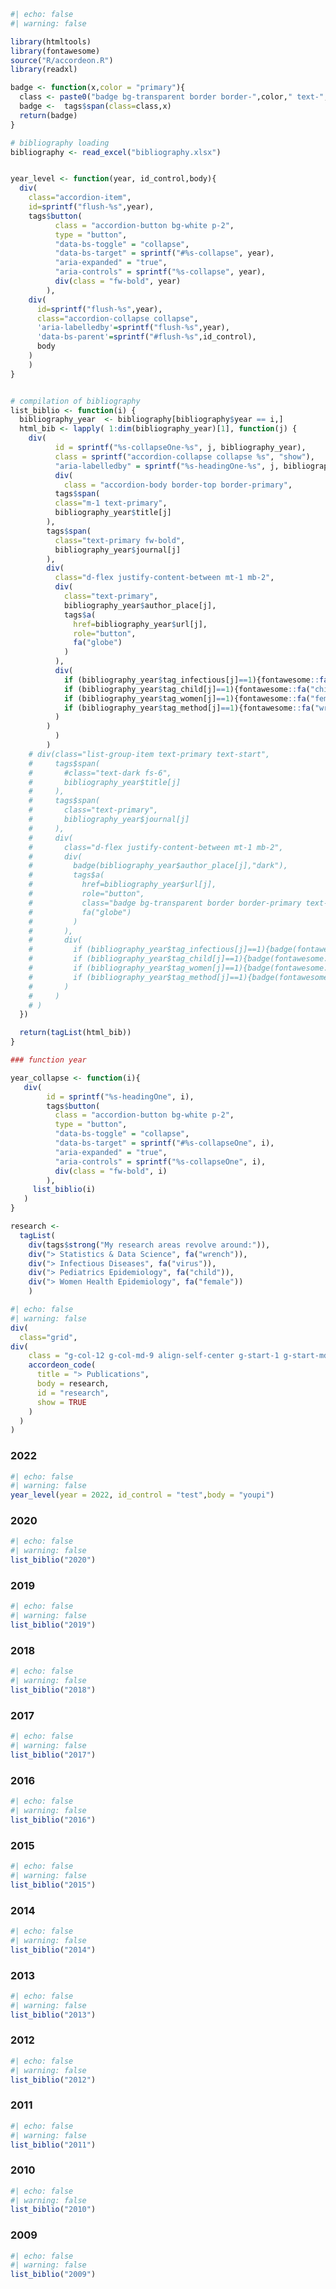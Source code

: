 
```r
#| echo: false
#| warning: false

library(htmltools)
library(fontawesome)
source("R/accordeon.R")
library(readxl)

badge <- function(x,color = "primary"){
  class <- paste0("badge bg-transparent border border-",color," text-",color," fw-normal")
  badge <-  tags$span(class=class,x)
  return(badge)
}

# bibliography loading
bibliography <- read_excel("bibliography.xlsx")


year_level <- function(year, id_control,body){
  div(
    class="accordion-item",
    id=sprintf("flush-%s",year),
    tags$button(
          class = "accordion-button bg-white p-2",
          type = "button",
          "data-bs-toggle" = "collapse",
          "data-bs-target" = sprintf("#%s-collapse", year),
          "aria-expanded" = "true",
          "aria-controls" = sprintf("%s-collapse", year),
          div(class = "fw-bold", year)
        ),
    div(
      id=sprintf("flush-%s",year),
      class="accordion-collapse collapse",
      'aria-labelledby'=sprintf("flush-%s",year),
      'data-bs-parent'=sprintf("#flush-%s",id_control),
      body
    )
    )
}


# compilation of bibliography
list_biblio <- function(i) {
  bibliography_year  <- bibliography[bibliography$year == i,]
  html_bib <- lapply( 1:dim(bibliography_year)[1], function(j) {
    div(
          id = sprintf("%s-collapseOne-%s", j, bibliography_year),
          class = sprintf("accordion-collapse collapse %s", "show"),
          "aria-labelledby" = sprintf("%s-headingOne-%s", j, bibliography_year),
          div(
            class = "accordion-body border-top border-primary",
          tags$span(
          class="m-1 text-primary",
          bibliography_year$title[j]
        ),
        tags$span(
          class="text-primary fw-bold",
          bibliography_year$journal[j]
        ),
        div(
          class="d-flex justify-content-between mt-1 mb-2",
          div(
            class="text-primary",
            bibliography_year$author_place[j],
            tags$a(
              href=bibliography_year$url[j],
              role="button",
              fa("globe")
            )
          ),
          div(
            if (bibliography_year$tag_infectious[j]==1){fontawesome::fa("virus")},
            if (bibliography_year$tag_child[j]==1){fontawesome::fa("child")},
            if (bibliography_year$tag_women[j]==1){fontawesome::fa("female")},
            if (bibliography_year$tag_method[j]==1){fontawesome::fa("wrench")}
          )
        )
          )
        )
    # div(class="list-group-item text-primary text-start",
    #     tags$span(
    #       #class="text-dark fs-6",
    #       bibliography_year$title[j]
    #     ),
    #     tags$span(
    #       class="text-primary",
    #       bibliography_year$journal[j]
    #     ),
    #     div(
    #       class="d-flex justify-content-between mt-1 mb-2",
    #       div(
    #         badge(bibliography_year$author_place[j],"dark"),
    #         tags$a(
    #           href=bibliography_year$url[j],
    #           role="button",
    #           class="badge bg-transparent border border-primary text-dark fw-normal",
    #           fa("globe")
    #         )
    #       ),
    #       div(
    #         if (bibliography_year$tag_infectious[j]==1){badge(fontawesome::fa("virus"))},
    #         if (bibliography_year$tag_child[j]==1){badge(fontawesome::fa("child"))},
    #         if (bibliography_year$tag_women[j]==1){badge(fontawesome::fa("female"))},
    #         if (bibliography_year$tag_method[j]==1){badge(fontawesome::fa("wrench"))}
    #       )
    #     )
    # )
  })

  return(tagList(html_bib))
}

### function year

year_collapse <- function(i){
   div(
        id = sprintf("%s-headingOne", i),
        tags$button(
          class = "accordion-button bg-white p-2",
          type = "button",
          "data-bs-toggle" = "collapse",
          "data-bs-target" = sprintf("#%s-collapseOne", i),
          "aria-expanded" = "true",
          "aria-controls" = sprintf("%s-collapseOne", i),
          div(class = "fw-bold", i)
        ),
     list_biblio(i)    
   )
}

research <-
  tagList(
    div(tags$strong("My research areas revolve around:")),
    div("> Statistics & Data Science", fa("wrench")),
    div("> Infectious Diseases", fa("virus")),
    div("> Pediatrics Epidemiology", fa("child")),
    div("> Women Health Epidemiology", fa("female"))
    )
```


```r
#| echo: false
#| warning: false
div(
  class="grid",
div(
    class = "g-col-12 g-col-md-9 align-self-center g-start-1 g-start-md-1",
    accordeon_code(
      title = "> Publications",
      body = research,
      id = "research",
      show = TRUE
    )
  )
)
```
### 2022
```r
#| echo: false
#| warning: false
year_level(year = 2022, id_control = "test",body = "youpi")
```
### 2020
```r
#| echo: false
#| warning: false
list_biblio("2020")
```
### 2019
```r
#| echo: false
#| warning: false
list_biblio("2019")
```
### 2018
```r
#| echo: false
#| warning: false
list_biblio("2018")
```
### 2017
```r
#| echo: false
#| warning: false
list_biblio("2017")
```
### 2016
```r
#| echo: false
#| warning: false
list_biblio("2016")
```
### 2015
```r
#| echo: false
#| warning: false
list_biblio("2015")
```
### 2014
```r
#| echo: false
#| warning: false
list_biblio("2014")
```
### 2013
```r
#| echo: false
#| warning: false
list_biblio("2013")
```
### 2012
```r
#| echo: false
#| warning: false
list_biblio("2012")
```
### 2011
```r
#| echo: false
#| warning: false
list_biblio("2011")
```
### 2010
```r
#| echo: false
#| warning: false
list_biblio("2010")
```
### 2009
```r
#| echo: false
#| warning: false
list_biblio("2009")
```




